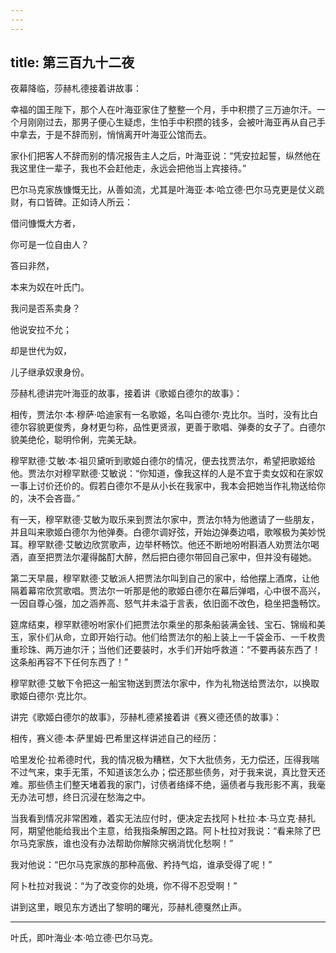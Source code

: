 ```yaml
---
---
---
```

title: 第三百九十二夜
---






夜幕降临，莎赫札德接着讲故事：





幸福的国王陛下，那个人在叶海亚家住了整整一个月，手中积攒了三万迪尔汗。一个月刚刚过去，那男子便心生疑虑，生怕手中积攒的钱多，会被叶海亚再从自己手中拿去，于是不辞而别，悄悄离开叶海亚公馆而去。

家仆们把客人不辞而别的情况报告主人之后，叶海亚说：“凭安拉起誓，纵然他在我这里住一辈子，我也不会赶他走，永远会把他当上宾接待。”

巴尔马克家族慷慨无比，从善如流，尤其是叶海亚·本·哈立德·巴尔马克更是仗义疏财，有口皆碑。正如诗人所云：


借问慷慨大方者，

你可是一位自由人？

答曰非然，

本来为奴在叶氏门。

我问是否系卖身？

他说安拉不允；

却是世代为奴，

儿子继承奴隶身份。



莎赫札德讲完叶海亚的故事，接着讲《歌姬白德尔的故事》：

相传，贾法尔·本·穆萨·哈迪家有一名歌姬，名叫白德尔·克比尔。当时，没有比白德尔容貌更俊秀，身材更匀称，品性更贤淑，更善于歌唱、弹奏的女子了。白德尔貌美绝伦，聪明伶俐，完美无缺。

穆罕默德·艾敏·本·祖贝黛听到歌姬白德尔的情况，便去找贾法尔，希望把歌姬给他。贾法尔对穆罕默德·艾敏说：“你知道，像我这样的人是不宜于卖女奴和在家奴一事上讨价还价的。假若白德尔不是从小长在我家中，我本会把她当作礼物送给你的，决不会吝啬。”

有一天，穆罕默德·艾敏为取乐来到贾法尔家中，贾法尔特为他邀请了一些朋友，并且叫来歌姬白德尔为他弹奏。白德尔调好弦，开始边弹奏边唱，歌喉极为美妙悦耳。穆罕默德·艾敏边欣赏歌声，边举杯畅饮。他还不断地吩咐斟酒人劝贾法尔喝酒，直至把贾法尔灌得酩酊大醉，然后把白德尔带回自己家中，但并没有碰她。

第二天早晨，穆罕默德·艾敏派人把贾法尔叫到自己的家中，给他摆上酒席，让他隔着幕帘欣赏歌唱。贾法尔一听那是他的歌姬白德尔在幕后弹唱，心中很不高兴，一因自尊心强，加之涵养高、怒气并未溢于言表，依旧面不改色，稳坐把盏畅饮。

筵席结束，穆罕默德吩咐家仆们把贾法尔乘坐的那条船装满金钱、宝石、锦缎和美玉，家仆们从命，立即开始行动。他们给贾法尔的船上装上一千袋金币、一千枚贵重珍珠、两万迪尔汗；当他们还要装时，水手们开始呼救道：“不要再装东西了！这条船再容不下任何东西了！”

穆罕默德·艾敏下令把这一船宝物送到贾法尔家中，作为礼物送给贾法尔，以换取歌姬白德尔·克比尔。





讲完《歌姬白德尔的故事》，莎赫札德紧接着讲《赛义德还债的故事》：

相传，赛义德·本·萨里姆·巴希里这样讲述自己的经历：

哈里发伦·拉希德时代，我的情况极为糟糕，欠下大批债务，无力偿还，压得我喘不过气来，束手无策，不知道该怎么办；偿还那些债务，对于我来说，真比登天还难。那些债主们整天堵着我的家门，讨债者络绎不绝，逼债者与我形影不离，我毫无办法可想，终日沉浸在愁海之中。

当我看到情况非常困难，着实无法应付时，便决定去找阿卜杜拉·本·马立克·赫扎阿，期望他能给我出个主意，给我指条解困之路。阿卜杜拉对我说：“看来除了巴尔马克家族，谁也没有办法帮助你解除灾祸消忧化愁啊！”

我对他说：“巴尔马克家族的那种高傲、矜持气焰，谁承受得了呢！”

阿卜杜拉对我说：“为了改变你的处境，你不得不忍受啊！”





讲到这里，眼见东方透出了黎明的曙光，莎赫札德戛然止声。



***





叶氏，即叶海业·本·哈立德·巴尔马克。​​​
